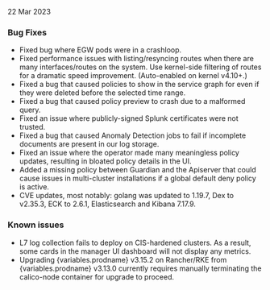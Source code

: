 
22 Mar 2023

### Bug Fixes

- Fixed bug where EGW pods were in a crashloop.
- Fixed performance issues with listing/resyncing routes when there are many interfaces/routes on the system. Use kernel-side filtering of routes for a dramatic speed improvement. (Auto-enabled on kernel v4.10+.)
- Fixed a bug that caused policies to show in the service graph for even if they were deleted before the selected time range.
- Fixed a bug that caused policy preview to crash due to a malformed query.
- Fixed an issue where publicly-signed Splunk certificates were not trusted.
- Fixed a bug that caused Anomaly Detection jobs to fail if incomplete documents are present in our log storage.
- Fixed an issue where the operator made many meaningless policy updates, resulting in bloated policy details in the UI.
- Added a missing policy between Guardian and the Apiserver that could cause issues in multi-cluster installations if a global default deny policy is active.
- CVE updates, most notably: golang was updated to 1.19.7, Dex to v2.35.3, ECK to 2.6.1, Elasticsearch and Kibana 7.17.9.

### Known issues

- L7 log collection fails to deploy on CIS-hardened clusters. As a result, some cards in the manager UI dashboard will not display any metrics.
- Upgrading {variables.prodname} v3.15.2 on Rancher/RKE from {variables.prodname} v3.13.0 currently requires manually terminating the calico-node container for upgrade to proceed.
